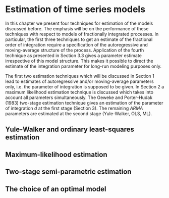 # Estimation of time series models

In this chapter we present four techniques for estimation of the models discussed before. The emphasis will be on the performance of these techniques with respect to models of fractionally integrated processes. In
particular, the first three techniques to get an estimate of the fractional order of integration require
a specification of the autoregressive and moving-average structure of the process. Application of the fourth technique as presented in Section 3.3 gives a parameter estimate irrespective of this model structure. This makes it possible to direct the estimate of the integration parameter for long-run modeling purposes only.

The first two estimation techniques which will be discussed in Section 1 lead to estimates of autoregressive and/or moving-average parameters only, i.e. the parameter of integration is supposed to be given. In Section 2 a maximum likelihood estimation technique is discussed which takes into account all parameters simultaneously. The Geweke and Porter-Hudak (1983) two-stage estimation technique gives an estimation of the parameter of integration _d_ at the first stage (Section 3). The remaining _ARMA_ parameters are estimated at the second stage (Yule-Walker, OLS, ML).

## Yule-Walker and ordinary least-squares estimation

## Maximum-likelihood estimation

## Two-stage semi-parametric estimation

## The choice of an optimal model
